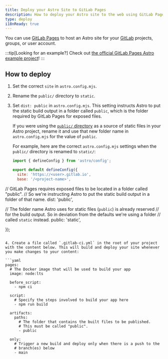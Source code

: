 ```yaml
---
title: Deploy your Astro Site to GitLab Pages
description: How to deploy your Astro site to the web using GitLab Pages.
type: deploy
i18nReady: true
---
```


You can use [GitLab Pages](https://pages.gitlab.io/) to host an Astro site for your [GitLab](https://about.gitlab.com/) projects, groups, or user account.

:::tip[Looking for an example?]
Check out [the official GitLab Pages Astro example project](https://gitlab.com/pages/astro)!
:::

## How to deploy

1. Set the correct `site` in `astro.config.mjs`.
2. Rename the `public/` directory to `static`.
3. Set `dist: public` in `astro.config.mjs`. This setting instructs Astro to put the static build output in a folder called `public`, which is the folder required by GitLab Pages for exposed files.

   If you were using the [`public/` directory](/en/core-concepts/project-structure/#public) as a source of static files in your Astro project, rename it and use that new folder name in `astro.config.mjs` for the value of `public`.

   For example, here are the correct `astro.config.mjs` settings when the `public/` directory is renamed to `static/`:

   ```js
   import { defineConfig } from 'astro/config';
   
   export default defineConfig({
     site: 'https://<user>.gitlab.io',
     base: '/<project-name>',
  // GitLab Pages requires exposed files to be located in a folder called "public".
  // So we're instructing Astro to put the static build output in a folder of that name.
  dist: 'public',

  // The folder name Astro uses for static files (`public`) is already reserved 
  // for the build output. So in deviation from the defaults we're using a folder
  // called `static` instead.
  public: 'static',

   });
   ```

4. Create a file called `.gitlab-ci.yml` in the root of your project with the content below. This will build and deploy your site whenever you make changes to your content:

   ```yaml
   pages:
     # The Docker image that will be used to build your app
     image: node:lts

     before_script:
       - npm ci

     script:
       # Specify the steps involved to build your app here
       - npm run build

     artifacts:
       paths:
         # The folder that contains the built files to be published.
         # This must be called "public".
         - public

     only:
       # Trigger a new build and deploy only when there is a push to the
       # branch(es) below
       - main
   ```
